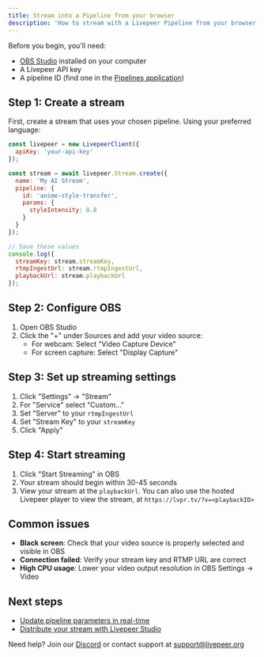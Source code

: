 ```yaml
---
title: Stream into a Pipeline from your browser
description: 'How to stream with a Livepeer Pipeline from your browser'
---
```


Before you begin, you'll need:
- [OBS Studio](https://obsproject.com/) installed on your computer
- A Livepeer API key
- A pipeline ID (find one in the [Pipelines application](https://showcase.livepeer.stuorgio))

## Step 1: Create a stream

First, create a stream that uses your chosen pipeline. Using your preferred language:

```javascript
const livepeer = new LivepeerClient({
  apiKey: 'your-api-key'
});

const stream = await livepeer.Stream.create({
  name: 'My AI Stream',
  pipeline: {
    id: 'anime-style-transfer',
    params: {
      styleIntensity: 0.8
    }
  }
});

// Save these values
console.log({
  streamKey: stream.streamKey,
  rtmpIngestUrl: stream.rtmpIngestUrl,
  playbackUrl: stream.playbackUrl
});
```

## Step 2: Configure OBS

1. Open OBS Studio
2. Click the "+" under Sources and add your video source:
   - For webcam: Select "Video Capture Device"
   - For screen capture: Select "Display Capture"

## Step 3: Set up streaming settings

1. Click "Settings" → "Stream"
2. For "Service" select "Custom..."
3. Set "Server" to your `rtmpIngestUrl`
4. Set "Stream Key" to your `streamKey`
5. Click "Apply"

## Step 4: Start streaming

1. Click "Start Streaming" in OBS
2. Your stream should begin within 30-45 seconds
3. View your stream at the `playbackUrl`. You can also use the hosted Livepeer player to view the stream, at `https://lvpr.tv/?v=<playbackID>`

## Common issues

- **Black screen**: Check that your video source is properly selected and visible in OBS
- **Connection failed**: Verify your stream key and RTMP URL are correct
- **High CPU usage**: Lower your video output resolution in OBS Settings → Video

## Next steps

- [Update pipeline parameters in real-time](https://pipelines.livepeer.org/api-reference)
- [Distribute your stream with Livepeer Studio](https://livepeer.studio)

Need help? Join our [Discord](https://discord.gg/livepeer) or contact support at support@livepeer.org

